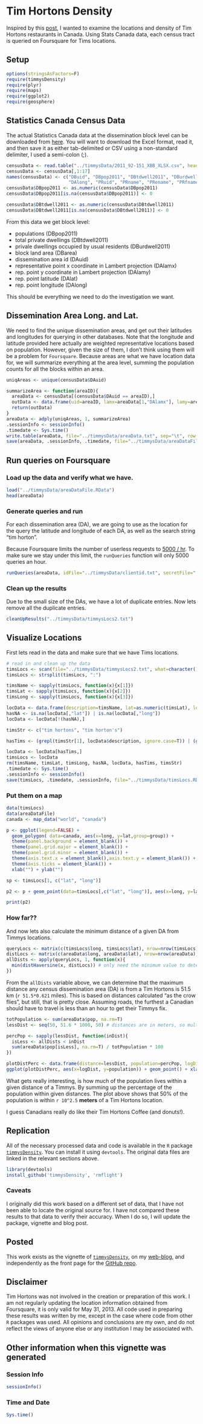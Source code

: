 <!--
%\VignetteEngine{knitr}
%\VignetteIndexEntry{Tim Horton's Density in Canada}
-->

# Tim Hortons Density

Inspired by this [post](http://www.ifweassume.com/2012/10/the-united-states-of-starbucks.html), I wanted to examine the locations and density of Tim Hortons restaurants in Canada. Using Stats Canada data, each census tract is queried on Foursquare for Tims locations.

## Setup

```r
options(stringsAsFactors=F)
require(timmysDensity)
require(plyr)
require(maps)
require(ggplot2)
require(geosphere)
```

## Statistics Canada Census Data

The actual Statistics Canada data at the dissemination block level can be downloaded from [here](http://www.data.gc.ca/default.asp?lang=En&n=5175A6F0-1&xsl=datacataloguerecord&metaxsl=datacataloguerecord&formid=C87D5FDD-00E6-41A0-B5BA-E8E41B521ED0). You will want to download the Excel format, read it, and then save it as either tab-delimited or CSV using a non-standard delimiter, I used a semi-colon (;).

```r
censusData <- read.table("../timmysData/2011_92-151_XBB_XLSX.csv", header=F, sep=";", quote="")
censusData <- censusData[,1:17]
names(censusData) <- c("DBuid", "DBpop2011", "DBtdwell2011", "DBurdwell2011", "DBarea", "DB_ir2011", "DAuid", "DAlamx", "DAlamy", "DAlat",
                       "DAlong", "PRuid", "PRname", "PRename", "PRfname", "PReabbr", "PRfabbr")
censusData$DBpop2011 <- as.numeric(censusData$DBpop2011)
censusData$DBpop2011[is.na(censusData$DBpop2011)] <- 0

censusData$DBtdwell2011 <- as.numeric(censusData$DBtdwell2011)
censusData$DBtdwell2011[is.na(censusData$DBtdwell2011)] <- 0
```

From this data we get block level:

  * populations (DBpop2011)
  * total private dwellings (DBtdwell2011)
  * privale dwellings occupied by usual residents (DBurdwell2011)
  * block land area (DBarea)
  * dissemination area id (DAuid)
  * representative point x coordinate in Lambert projection (DAlamx)
  * rep. point y coordinate in Lambert projection (DAlamy)
  * rep. point latitude (DAlat)
  * rep. point longitude (DAlong)
  
This should be everything we need to do the investigation we want.

## Dissemination Area Long. and Lat.

We need to find the unique dissemination areas, and get out their latitudes and longitudes for querying in other databases. Note that the longitude and latitude provided here actually are weighted representative locations based on population. However, given the size of them, I don't think using them will be a problem for `Foursquare`. Because areas are what we have location data for, we will summarize everything at the area level, summing the population counts for all the blocks within an area.

```r
uniqAreas <- unique(censusData$DAuid)

summarizeArea <- function(areaID){
  areaData <- censusData[(censusData$DAuid == areaID),]
  outData <- data.frame(uid=areaID, lamx=areaData[1,"DAlamx"], lamy=areaData[1,"DAlamy"], lat=areaData[1,"DAlat"], long=areaData[1,"DAlong"], pop=sum(areaData[,"DBpop2011"]), dwell=sum(areaData[,"DBtdwell2011"]), prov=areaData[1, "PRename"])
  return(outData)
}
areaData <- adply(uniqAreas, 1, summarizeArea)
.sessionInfo <- sessionInfo()
.timedate <- Sys.time()
write.table(areaData, file="../timmysData/areaData.txt", sep="\t", row.names=F, col.names=T)
save(areaData, .sessionInfo, .timedate, file="../timmysData/areaDataFile.RData", compress="xz")
```

## Run queries on Foursquare

### Load up the data and verify what we have.

```r
load("../timmysData/areaDataFile.RData")
head(areaData)
```


### Generate queries and run

For each dissemination area (DA), we are going to use as the location for the query the latitude and longitude of each DA, as well as the search string "tim horton". 

Because Foursquare limits the number of userless requests to [5000 / hr](https://developer.foursquare.com/overview/ratelimits). To make sure we stay under this limit, the `runQueries` function will only 5000 queries an hour.

```r
runQueries(areaData, idFile="../timmysData/clientid.txt", secretFile="../timmysData/clientsecret.txt", outFile="../timmysData/timmysLocs2.txt")
```


### Clean up the results

Due to the small size of the DAs, we have a lot of duplicate entries. Now lets remove all the duplicate entries.

```r
cleanUpResults("../timmysData/timmysLocs2.txt")
```


## Visualize Locations

First lets read in the data and make sure that we have Tims locations.

```r
# read in and clean up the data
timsLocs <- scan(file="../timmysData/timmysLocs2.txt", what=character(), sep="\n")
timsLocs <- strsplit(timsLocs, ":")

timsName <- sapply(timsLocs, function(x){x[1]})
timsLat <- sapply(timsLocs, function(x){x[2]})
timsLong <- sapply(timsLocs, function(x){x[3]})

locData <- data.frame(description=timsName, lat=as.numeric(timsLat), long=as.numeric(timsLong))
hasNA <- is.na(locData[,"lat"]) | is.na(locData[,"long"])
locData <- locData[!(hasNA),]

timsStr <- c("tim hortons", "tim horton's")

hasTims <- (grepl(timsStr[1], locData$description, ignore.case=T)) | (grepl(timsStr[2], locData$description, ignore.case=T))

locData <- locData[hasTims,]
timsLocs <- locData
rm(timsName, timsLat, timsLong, hasNA, locData, hasTims, timsStr)
.timedate <- Sys.time()
.sessionInfo <- sessionInfo()
save(timsLocs, .timedate, .sessionInfo, file="../timmysData/timsLocs.RData", compress="xz")
```

### Put them on a map

```r
data(timsLocs)
data(areaDataFile)
canada <- map_data("world", "canada")

p <- ggplot(legend=FALSE) +
  geom_polygon( data=canada, aes(x=long, y=lat,group=group)) +
  theme(panel.background = element_blank()) +
  theme(panel.grid.major = element_blank()) +
  theme(panel.grid.minor = element_blank()) +
  theme(axis.text.x = element_blank(),axis.text.y = element_blank()) +
  theme(axis.ticks = element_blank()) +
  xlab("") + ylab("")

sp <- timsLocs[1, c("lat", "long")]

p2 <- p + geom_point(data=timsLocs[,c("lat", "long")], aes(x=long, y=lat), colour="green", size=1, alpha=0.5)

print(p2)
```

### How far??

And now lets also calculate the minimum distance of a given DA from Timmys locations.

```r
queryLocs <- matrix(c(timsLocs$long, timsLocs$lat), nrow=nrow(timsLocs), ncol=2, byrow=F) # these are the tims locations
distLocs <- matrix(c(areaData$long, areaData$lat), nrow=nrow(areaData), ncol=2, byrow=F) # the census centers
allDists <- apply(queryLocs, 1, function(x){
  min(distHaversine(x, distLocs)) # only need the minimum value to determine 
})
```

From the `allDists` variable above, we can determine that the maximum distance any census dissemination area (DA) is from a Tim Hortons is 51.5 km (`r 51.5*0.621` miles). This is based on distances calculated "as the crow flies", but still, that is pretty close. Assuming roads, the furthest a Canadian should have to travel is less than an hour to get their Timmys fix. 

```r
totPopulation <- sum(areaData$pop, na.rm=T)
lessDist <- seq(50, 51.6 * 1000, 50) # distances are in meters, so multiply by 1000 to get reasonable km

percPop <- sapply(lessDist, function(inDist){
  isLess <- allDists < inDist
  sum(areaData$pop[isLess], na.rm=T) / totPopulation * 100
})

plotDistPerc <- data.frame(distance=lessDist, population=percPop, logDist=log10(lessDist))
ggplot(plotDistPerc, aes(x=logDist, y=population)) + geom_point() + xlab("Log10 Distance") + ylab("% Population")
```

What gets really interesting, is how much of the population lives within a given distance of a Timmys. By summing up the percentage of the population within given distances. The plot above shows that 50% of the population is within `r 10^2.5` **meters** of a Tim Hortons location. 

I guess Canadians really do like their Tim Hortons Coffee (and donuts!).

## Replication

All of the necessary processed data and code is available in the `R` package [`timmysDensity`](https://github.com/rmflight/timmysDensity). You can install it using `devtools`. The original data files are linked in the relevant sections above.

```r
library(devtools)
install_github('timmysDensity', 'rmflight')
```

### Caveats

I originally did this work based on a different set of data, that I have not been able to locate the original source for. I have not compared these results to that data to verify their accuracy. When I do so, I will update the package, vignette and blog post.

## Posted

This work exists as the vignette of [`timmysDensity`](https://github.com/rmflight/timmysDensity), on my [web-blog](http://robertmflight.blogspot.com/2013/06/tim-hortons-density.html), and independently as the front page for the [GitHub repo](https://rmflight.github.io/timmysDensity).

## Disclaimer

Tim Hortons was not involved in the creation or preparation of this work. I am not regularly updating the location information obtained from Foursquare, it is only valid for May 31, 2013. All code used in preparing these results was written by me, except in the case where code from other `R` packages was used. All opinions and conclusions are my own, and do not reflect the views of anyone else or any institution I may be associated with.

## Other information when this vignette was generated

### Session Info
```r
sessionInfo()
```

### Time and Date
```r
Sys.time()
```
